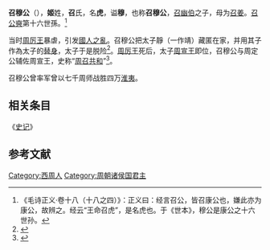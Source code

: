 '''召穆公'''（{{bd|？||？||catIdx=J}}），'''姬'''姓，'''召'''氏，名'''虎'''，谥'''穆'''，也称'''召穆公'''，[[召幽伯|召幽伯]]之子，母为[[召姜|召姜]]。[[召公奭|召公奭]]第十六世孫。<ref>《毛诗正义·卷十八（十八之四）》：正义曰：经言召公，皆召康公也，嫌此亦为康公，故辨之。经云“王命召虎”，是名虎也。于《世本》，穆公是康公之十六世孙。</ref>

当时[[周厉王|周厉王]]暴虐，引发[[国人暴动|國人之亂]]。召穆公把太子靜（一作靖）藏匿在家，并用其子作為太子的[[替身|替身]]，太子于是脱险<ref name="卷4a">{{cite book|author=司马迁|title=「史记」（卷四）《周本纪》|url=http://ctext.org/shiji/zhou-ben-ji/zhs|publisher=[[中国哲学书电子化计划|中国哲学书电子化计划]] (ctext.org)|quote=厲王太子靜匿召公之家，國人聞之，乃圍之。召公曰：「昔吾驟諫王，王不從，以及此難也。今殺王太子，王其以我為讎而懟怒乎？夫事君者，險而不讎懟，怨而不怒，況事王乎！」乃以其子代王太子，太子竟得脫。|access-date=2010-09-21|archive-date=2020-11-06|archive-url=https://web.archive.org/web/20201106150556/https://ctext.org/shiji/zhou-ben-ji/zhs|dead-url=no}}</ref>。[[周厉王|周厉王]]死后，太子[[周宣王|周宣王]]即位，召穆公与周定公辅佐周宣王，史称“[[共和_(西周)|周召共和]]”<ref name="卷4b">{{cite book|author=司马迁|title=「史记」（卷四）《周本纪》|url=http://ctext.org/shiji/zhou-ben-ji/zhs|publisher=[[中国哲学书电子化计划|中国哲学书电子化计划]] (ctext.org)|quote=召公、周公二相行政，號曰「共和」。|access-date=2010-09-21|archive-date=2020-11-06|archive-url=https://web.archive.org/web/20201106150556/https://ctext.org/shiji/zhou-ben-ji/zhs|dead-url=no}}</ref>。

召穆公曾率军曾以七千周师战胜四万[[淮夷|淮夷]]。

==相关条目==
《[[史记|史记]]》

==参考文献==
<div class="references-small">
<references></references>
</div>
{{wikisource|史記/卷004}}

[[Category:西周人|Category:西周人]]
[[Category:周朝诸侯国君主|Category:周朝诸侯国君主]]